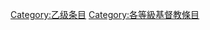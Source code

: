 {{catmore1|[[Wikipedia:基督教专题|Wikipedia:基督教专题]]}}
{{Articles by Quality|topic=基督教|project=基督教|format=TOC}}
{{emptycat}}

[[Category:乙级条目|Category:乙级条目]][[Category:各等級基督教條目|Category:各等級基督教條目]]